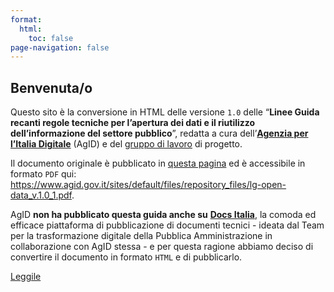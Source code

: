 ```yaml
---
format:
  html:
    toc: false
page-navigation: false
---
```


## Benvenuta/o {.unnumbered}

Questo sito è la conversione in HTML delle versione `1.0` delle "**Linee Guida recanti regole tecniche per l’apertura dei dati e il riutilizzo dell’informazione del settore pubblico**", redatta a cura dell'[**Agenzia per l’Italia Digitale**](https://www.agid.gov.it/) (AgID) e del [gruppo di lavoro](gruppo-di-lavoro.qmd) di progetto.

Il documento originale è pubblicato in [questa pagina](https://www.agid.gov.it/linee-guida) ed è accessibile in formato `PDF` qui:<br>
<https://www.agid.gov.it/sites/default/files/repository_files/lg-open-data_v.1.0_1.pdf>.

AgID **non ha pubblicato questa guida anche su** [**Docs Italia**](https://docs.italia.it/), la comoda ed efficace piattaforma di pubblicazione di documenti tecnici - ideata dal Team per la trasformazione digitale della Pubblica Amministrazione in collaborazione con AgID stessa - e per questa ragione abbiamo deciso di convertire il documento in formato `HTML` e di pubblicarlo.

[Leggile](prefazione.qmd){.btn-action-primary .btn-action .btn .btn-success .btn-lg}

